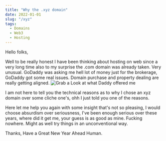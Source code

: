 ```yaml
---
title: "Why the .xyz domain"
date: 2022-01-01
slug: "/xyz"
tags:
  - Domains
  - Web3
  - Hosting
---
```


Hello folks,

Well to be really honest I have been thinking about hosting on web since a very long time also to my surprise the .com domain was already taken. 
Very unusual. 
GoDaddy was asking me hell lot of money just for the brokerage, GoDaddy got some real issues. Domain purchase and property dealing are really getting aligned. 
![Grab a Look at what Daddy offered me](./snip.png)

I am not here to tell you the technical reasons as to why I chose an xyz domain over some cliche one's, ohh I just told you one of the reasons.

Here let me help you again with some insight that's not so pleasing, I would choose absurdism over seriousness, I've been enough serious over these years, where did it get me, your guess is as good as mine. Fucking nowhere.
Might as well try things in an unconventional way.

Thanks, Have a Great New Year Ahead Human.
